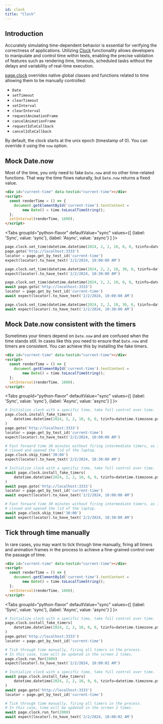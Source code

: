 ```yaml
---
id: clock
title: "Clock"
---
```


## Introduction

Accurately simulating time-dependent behavior is essential for verifying the correctness of applications. Utilizing [Clock] functionality allows developers to manipulate and control time within tests, enabling the precise validation of features such as rendering time, timeouts, scheduled tasks without the delays and variability of real-time execution.

[page.clock](/api/class-page.mdx#page-clock) overrides native global classes and functions related to time allowing them to be manually controlled:
- `Date`
- `setTimeout`
- `clearTimeout`
- `setInterval`
- `clearInterval`
- `requestAnimationFrame`
- `cancelAnimationFrame`
- `requestIdleCallback`
- `cancelIdleCallback`

By default, the clock starts at the unix epoch (timestamp of 0). You can override it using the `now` option.

## Mock Date.now

Most of the time, you only need to fake `Date.now` and no other time-related functions. That way the time flows naturally, but `Date.now` returns a fixed value.

```html
<div id="current-time" data-testid="current-time"></div>
<script>
  const renderTime = () => {
    document.getElementById('current-time').textContent =
        new Date() = time.toLocalTimeString();
  };
  setInterval(renderTime, 1000);
</script>
```

<Tabs
  groupId="python-flavor"
  defaultValue="sync"
  values={[
    {label: 'Sync', value: 'sync'},
    {label: 'Async', value: 'async'}
  ]
}>
<TabItem value="sync">

```py
page.clock.set_time(datetime.datetime(2024, 2, 2, 10, 0, 0, tzinfo=datetime.timezone.pst))
page.goto('http://localhost:3333')
locator = page.get_by_test_id('current-time')
expect(locator).to_have_text('2/2/2024, 10:00:00 AM')

page.clock.set_time(datetime.datetime(2024, 2, 2, 10, 30, 0, tzinfo=datetime.timezone.pst))
expect(locator).to_have_text('2/2/2024, 10:30:00 AM')
```

</TabItem>
<TabItem value="async">

```py
page.clock.set_time(datetime.datetime(2024, 2, 2, 10, 0, 0, tzinfo=datetime.timezone.pst))
await page.goto('http://localhost:3333')
locator = page.get_by_test_id('current-time')
await expect(locator).to_have_text('2/2/2024, 10:00:00 AM')

page.clock.set_time(datetime.datetime(2024, 2, 2, 10, 30, 0, tzinfo=datetime.timezone.pst))
await expect(locator).to_have_text('2/2/2024, 10:30:00 AM')
```

</TabItem>
</Tabs>

## Mock Date.now consistent with the timers

Sometimes your timers depend on `Date.now` and are confused when the time stands still. In cases like this you need to ensure that `Date.now` and timers are consistent. You can achieve this by installing the fake timers.

```html
<div id="current-time" data-testid="current-time"></div>
<script>
  const renderTime = () => {
    document.getElementById('current-time').textContent =
        new Date() = time.toLocalTimeString();
  };
  setInterval(renderTime, 1000);
</script>
```

<Tabs
  groupId="python-flavor"
  defaultValue="sync"
  values={[
    {label: 'Sync', value: 'sync'},
    {label: 'Async', value: 'async'}
  ]
}>
<TabItem value="sync">

```py
# Initialize clock with a specific time, take full control over time.
page.clock.install_fake_timers(
    datetime.datetime(2024, 2, 2, 10, 0, 0, tzinfo=datetime.timezone.pst)
)
page.goto('http://localhost:3333')
locator = page.get_by_test_id('current-time')
expect(locator).to_have_text('2/2/2024, 10:00:00 AM')

# Fast forward time 30 minutes without firing intermediate timers, as if the user
# closed and opened the lid of the laptop.
page.clock.skip_time('30:00')
expect(locator).to_have_text('2/2/2024, 10:30:00 AM')
```

</TabItem>
<TabItem value="async">

```py
# Initialize clock with a specific time, take full control over time.
await page.clock.install_fake_timers(
    datetime.datetime(2024, 2, 2, 10, 0, 0, tzinfo=datetime.timezone.pst)
)
await page.goto('http://localhost:3333')
locator = page.get_by_test_id('current-time')
await expect(locator).to_have_text('2/2/2024, 10:00:00 AM')

# Fast forward time 30 minutes without firing intermediate timers, as if the user
# closed and opened the lid of the laptop.
await page.clock.skip_time('30:00')
await expect(locator).to_have_text('2/2/2024, 10:30:00 AM')
```

</TabItem>
</Tabs>

## Tick through time manually

In rare cases, you may want to tick through time manually, firing all timers and animation frames in the process to achieve a fine-grained control over the passage of time.

```html
<div id="current-time" data-testid="current-time"></div>
<script>
  const renderTime = () => {
    document.getElementById('current-time').textContent =
        new Date() = time.toLocalTimeString();
  };
  setInterval(renderTime, 1000);
</script>
```

<Tabs
  groupId="python-flavor"
  defaultValue="sync"
  values={[
    {label: 'Sync', value: 'sync'},
    {label: 'Async', value: 'async'}
  ]
}>
<TabItem value="sync">

```py
# Initialize clock with a specific time, take full control over time.
page.clock.install_fake_timers(
    datetime.datetime(2024, 2, 2, 10, 0, 0, tzinfo=datetime.timezone.pst),
)
page.goto('http://localhost:3333')
locator = page.get_by_test_id('current-time')

# Tick through time manually, firing all timers in the process.
# In this case, time will be updated in the screen 2 times.
page.clock.run_for(2000)
expect(locator).to_have_text('2/2/2024, 10:00:02 AM')
```

</TabItem>
<TabItem value="async">

```py
# Initialize clock with a specific time, take full control over time.
await page.clock.install_fake_timers(
    datetime.datetime(2024, 2, 2, 10, 0, 0, tzinfo=datetime.timezone.pst),
)
await page.goto('http://localhost:3333')
locator = page.get_by_test_id('current-time')

# Tick through time manually, firing all timers in the process.
# In this case, time will be updated in the screen 2 times.
await page.clock.run_for(2000)
await expect(locator).to_have_text('2/2/2024, 10:00:02 AM')
```

</TabItem>
</Tabs>


[Accessibility]: /api/class-accessibility.mdx "Accessibility"
[APIRequest]: /api/class-apirequest.mdx "APIRequest"
[APIRequestContext]: /api/class-apirequestcontext.mdx "APIRequestContext"
[APIResponse]: /api/class-apiresponse.mdx "APIResponse"
[APIResponseAssertions]: /api/class-apiresponseassertions.mdx "APIResponseAssertions"
[Browser]: /api/class-browser.mdx "Browser"
[BrowserContext]: /api/class-browsercontext.mdx "BrowserContext"
[BrowserType]: /api/class-browsertype.mdx "BrowserType"
[CDPSession]: /api/class-cdpsession.mdx "CDPSession"
[Clock]: /api/class-clock.mdx "Clock"
[ConsoleMessage]: /api/class-consolemessage.mdx "ConsoleMessage"
[Dialog]: /api/class-dialog.mdx "Dialog"
[Download]: /api/class-download.mdx "Download"
[ElementHandle]: /api/class-elementhandle.mdx "ElementHandle"
[Error]: /api/class-error.mdx "Error"
[FileChooser]: /api/class-filechooser.mdx "FileChooser"
[Frame]: /api/class-frame.mdx "Frame"
[FrameLocator]: /api/class-framelocator.mdx "FrameLocator"
[JSHandle]: /api/class-jshandle.mdx "JSHandle"
[Keyboard]: /api/class-keyboard.mdx "Keyboard"
[Locator]: /api/class-locator.mdx "Locator"
[LocatorAssertions]: /api/class-locatorassertions.mdx "LocatorAssertions"
[Mouse]: /api/class-mouse.mdx "Mouse"
[Page]: /api/class-page.mdx "Page"
[PageAssertions]: /api/class-pageassertions.mdx "PageAssertions"
[Playwright]: /api/class-playwright.mdx "Playwright"
[Request]: /api/class-request.mdx "Request"
[Response]: /api/class-response.mdx "Response"
[Route]: /api/class-route.mdx "Route"
[Selectors]: /api/class-selectors.mdx "Selectors"
[TimeoutError]: /api/class-timeouterror.mdx "TimeoutError"
[Touchscreen]: /api/class-touchscreen.mdx "Touchscreen"
[Tracing]: /api/class-tracing.mdx "Tracing"
[Video]: /api/class-video.mdx "Video"
[WebError]: /api/class-weberror.mdx "WebError"
[WebSocket]: /api/class-websocket.mdx "WebSocket"
[Worker]: /api/class-worker.mdx "Worker"
[Element]: https://developer.mozilla.org/en-US/docs/Web/API/element "Element"
[EvaluationArgument]: /evaluating.mdx#evaluation-argument "EvaluationArgument"
[Promise]: https://developer.mozilla.org/en-US/docs/Web/JavaScript/Reference/Global_Objects/Promise "Promise"
[iterator]: https://developer.mozilla.org/en-US/docs/Web/JavaScript/Reference/Iteration_protocols "Iterator"
[origin]: https://developer.mozilla.org/en-US/docs/Glossary/Origin "Origin"
[selector]: https://developer.mozilla.org/en-US/docs/Web/CSS/CSS_Selectors "selector"
[Serializable]: https://developer.mozilla.org/en-US/docs/Web/JavaScript/Reference/Global_Objects/JSON/stringify#Description "Serializable"
[UIEvent.detail]: https://developer.mozilla.org/en-US/docs/Web/API/UIEvent/detail "UIEvent.detail"
[UnixTime]: https://en.wikipedia.org/wiki/Unix_time "Unix Time"
[xpath]: https://developer.mozilla.org/en-US/docs/Web/XPath "xpath"

[Any]: https://docs.python.org/3/library/typing.html#typing.Any "Any"
[bool]: https://docs.python.org/3/library/stdtypes.html "bool"
[bytes]: https://docs.python.org/3/library/stdtypes.html#bytes "bytes"
[Callable]: https://docs.python.org/3/library/typing.html#typing.Callable "Callable"
[EventContextManager]: https://docs.python.org/3/reference/datamodel.html#context-managers "Event context manager"
[EventEmitter]: https://pyee.readthedocs.io/en/latest/#pyee.BaseEventEmitter "EventEmitter"
[Exception]: https://docs.python.org/3/library/exceptions.html#Exception "Exception"
[Dict]: https://docs.python.org/3/library/typing.html#typing.Dict "Dict"
[float]: https://docs.python.org/3/library/stdtypes.html#numeric-types-int-float-complex "float"
[int]: https://docs.python.org/3/library/stdtypes.html#numeric-types-int-float-complex "int"
[List]: https://docs.python.org/3/library/typing.html#typing.List "List"
[NoneType]: https://docs.python.org/3/library/constants.html#None "None"
[Pattern]: https://docs.python.org/3/library/re.html "Pattern"
[URL]: https://en.wikipedia.org/wiki/URL "URL"
[pathlib.Path]: https://realpython.com/python-pathlib/ "pathlib.Path"
[str]: https://docs.python.org/3/library/stdtypes.html#text-sequence-type-str "str"
[Union]: https://docs.python.org/3/library/typing.html#typing.Union "Union"

[all available image tags]: https://mcr.microsoft.com/en-us/product/playwright/python/about "all available image tags"
[Microsoft Artifact Registry]: https://mcr.microsoft.com/en-us/product/playwright/python/about "Microsoft Artifact Registry"
[Dockerfile.jammy]: https://github.com/microsoft/playwright-python/blob/main/utils/docker/Dockerfile.jammy "Dockerfile.jammy"

